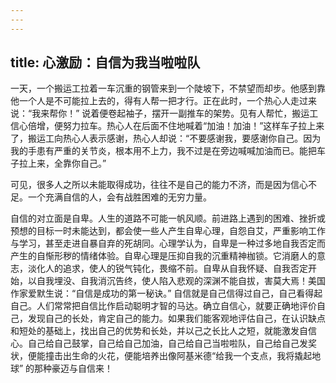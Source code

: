 ```yaml
---
---
---
```

title: 心激励：自信为我当啦啦队
---



一天，一个搬运工拉着一车沉重的钢管来到一个陡坡下，不禁望而却步。他感到靠他一个人是不可能拉上去的，得有人帮一把才行。正在此时，一个热心人走过来说：“我来帮你！” 说着便卷起袖子，摆开一副推车的架势。见有人帮忙，搬运工信心倍增，便努力拉车。热心人在后面不住地喊着“加油！加油！”这样车子拉上来了，搬运工向热心人表示感谢，热心人却说：“不要感谢我，要感谢你自己。因为我的手患有严重的关节炎，根本用不上力，我不过是在旁边喊喊加油而已。能把车子拉上来，全靠你自己。”

可见，很多人之所以未能取得成功，往往不是自己的能力不济，而是因为信心不足。一个充满自信的人，会有战胜困难的无穷力量。

自信的对立面是自卑。人生的道路不可能一帆风顺。前进路上遇到的困难、挫折或预想的目标一时未能达到，都会使一些人产生自卑心理，自怨自艾，严重影响工作与学习，甚至走进自暴自弃的死胡同。心理学认为，自卑是一种过多地自我否定而产生的自惭形秽的情绪体验。自卑心理是压抑自我的沉重精神枷锁。它消磨人的意志，淡化人的追求，使人的锐气钝化，畏缩不前。自卑从自我怀疑、自我否定开始，以自我埋没、自我消沉告终，使人陷入悲观的深渊不能自拔，害莫大焉！美国作家爱默生说：“自信是成功的第一秘诀。” 自信就是自己信得过自己，自己看得起自己。人们常常把自信比作启动聪明才智的马达。确立自信心，就要正确地评价自己，发现自己的长处，肯定自己的能力。如果我们能客观地评估自己，在认识缺点和短处的基础上，找出自己的优势和长处，并以己之长比人之短，就能激发自信心。自己给自己鼓掌，自己给自己加油，自己给自己当啦啦队，自己给自己发奖状，便能撞击出生命的火花，便能培养出像阿基米德“给我一个支点，我将撬起地球” 的那种豪迈与自信来！